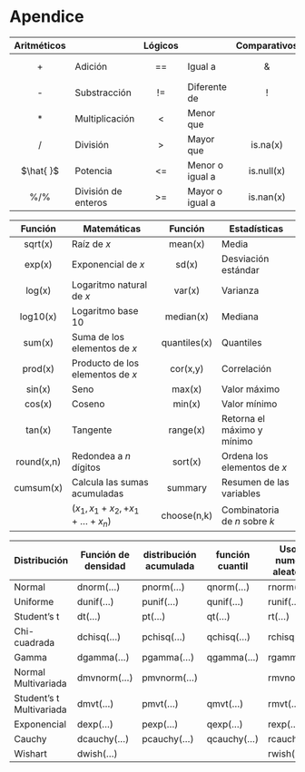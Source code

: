 # Apendice {#ap.Aw}


| Aritméticos |                     | Lógicos |                 | Comparativos |           |
|:-----------:|---------------------|:-------:|-----------------|:------------:|-----------|
|      +      | Adición             |    ==   | Igual a         |      \&      | Y Lógico  |
|      -      | Substracción        |    !=   | Diferente de    |       !      | No Lógico |
|      *      | Multiplicación      |    <    | Menor que       |       |      | O Lógico  |
|      /      | División            |    >    | Mayor que       |   is.na(x)   | ¿Es NA?   |
|  $\hat{ }$  | Potencia            |    <=   | Menor o igual a |  is.null(x)  | ¿Es Null? |
|    \%/\%    | División de enteros |    >=   | Mayor o igual a |   is.nan(x)  | ¿Es NaN?  |




|   Función  | Matemáticas                           |    Función   | Estadísticas                  |
|:----------:|---------------------------------------|:------------:|-------------------------------|
|   sqrt(x)  | Raíz de $x$                           |    mean(x)   | Media                         |
|   exp(x)   | Exponencial de $x$                    |     sd(x)    | Desviación estándar           |
|   log(x)   | Logaritmo natural de $x$              |    var(x)    | Varianza                      |
|  log10(x)  | Logaritmo base 10                     |   median(x)  | Mediana                       |
|   sum(x)   | Suma de los elementos de $x$          | quantiles(x) | Quantiles                     |
|   prod(x)  | Producto de los elementos de $x$      |   cor(x,y)   | Correlación                   |
|   sin(x)   | Seno                                  |    max(x)    | Valor máximo                  |
|   cos(x)   | Coseno                                |    min(x)    | Valor mínimo                  |
|   tan(x)   | Tangente                              |   range(x)   | Retorna el máximo y mínimo    |
| round(x,n) | Redondea a $n$ dígitos                |    sort(x)   | Ordena los elementos de $x$   |
|  cumsum(x) | Calcula las sumas acumuladas          |    summary   | Resumen de las variables      |
|            | ($x_1, x_1 + x_2, + x_1 +\ldots+x_n$) |  choose(n,k) | Combinatoria de $n$ sobre $k$ |


| Distribución             | Función de densidad | distribución acumulada | función cuantil | Uso de numeros aleatorios |
|--------------------------|---------------------|------------------------|-----------------|---------------------------|
| Normal                   | dnorm(...)          | pnorm(...)             | qnorm(...)      | rnorm(...)                |
| Uniforme                 | dunif(...)          | punif(...)             | qunif(...)      | runif(...)                |
| Student's t              | dt(...)             | pt(...)                | qt(...)         | rt(...)                   |
| Chi-cuadrada             | dchisq(...)         | pchisq(...)            | qchisq(...)     | rchisq(...)               |
| Gamma                    | dgamma(...)         | pgamma(...)            | qgamma(...)     | rgamma(...)               |
| Normal Multivariada      | dmvnorm(...)        | pmvnorm(...)           |                 | rmvnorm(...)              |
| Student's t Multivariada | dmvt(...)           | pmvt(...)              | qmvt(...)       | rmvt(...)                 |
| Exponencial              | dexp(...)           | pexp(...)              | qexp(...)       | rexp(...)                 |
| Cauchy                   | dcauchy(...)        | pcauchy(...)           | qcauchy(...)    | rcauchy(...)              |
| Wishart                  | dwish(...)          |                        |                 | rwish(...)                |



